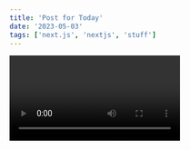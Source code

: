 ```yaml
---
title: 'Post for Today'
date: '2023-05-03'
tags: ['next.js', 'nextjs', 'stuff']
---
```


<Video id="6h649f2fB9Q" />

We Reccomend watching the video. 

HAhha its too funny

```ts
const sum = (num1:number, num2: number): number => {
return num1 + num2;
}

console.log(sum(4,8)) //12
```

You can use this to improve someting we think?

We are not really sure but just try it its gonna be fun.
